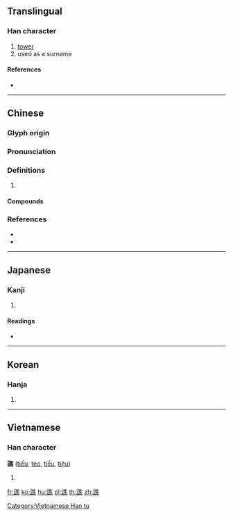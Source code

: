 {{character info/new}}
{{also|谯}}
==Translingual==

===Han character===
{{Han char|rn=149|rad=言|as=12|sn=19|four=00631|canj=YROGF}}

# [[tower]]
# used as a surname

====References====
* {{Han ref|kx=1182.020|dkj=35976|dj=1645.020|hdz=64019.030|uh=8B59|ud=35673|bh=C3D7|bd=50135}}

----

==Chinese==
{{zh-forms|s=谯}}

===Glyph origin===
{{Han etym}}

===Pronunciation===
{{zh-pron
|m=qiáo,qiào
|c=ziu6,ciu3,ciu4
|mc=y
|oc=y
|cat=
}}
{{attention|zh|needs check and/or split}}

===Definitions===
{{zh-hanzi}}

# {{rfdef|zh}}

====Compounds====
{{zh-der|譙周|譙周獨笑|譙呵|譙樓|譙櫓|譙譙|譙讓|譙責|譙門|鐫譙}}

===References===
* {{R:twedu|B04743}}
* {{R:yue:Hanzi}}

----

==Japanese==

===Kanji===
{{ja-kanji|grade=|rs=言12}}

# {{defn|lang=ja|sort=言12}}

====Readings====
* {{ja-readings|on=[[しょう]] (shō), [[じょう]] (jō), [[すい]] (sui), [[ずい]] (zui)|kun=[[しかる]] (shikaru)|nanori=}}

----

==Korean==

===Hanja===
{{ko-hanja|hangeul=초|eumhun=|rv=cho|mr=ch'o|y=cho}}

# {{defn|lang=ko|sort=言12}}

----

==Vietnamese==

===Han character===
'''譙''' ([[tiếu]], [[tèo]], [[tiều]], [[tiệu]])

# {{defn|lang=vi}}

[[Category:Vietnamese Han tu]]

[[fr:譙]]
[[ko:譙]]
[[hu:譙]]
[[pl:譙]]
[[th:譙]]
[[zh:譙]]